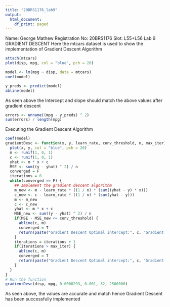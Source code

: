 ```yaml
---
title: "20BRS1176_lab9"
output:
  html_document:
    df_print: paged
---
```

Name: George Mathew
Registration No: 20BRS1176
Slot: L55+L56
Lab 9 GRADIENT DESCENT
Here the mtcars dataset is used to show the implementation of Gradient Descent Algorithm
```r
attach(mtcars)
plot(disp, mpg, col = "blue", pch = 20)

model <- lm(mpg ~ disp, data = mtcars)
coef(model)

y_preds <- predict(model)
abline(model)
```
As seen above the Intercept and slope should match the above values after gradient descent

```r
errors <- unname((mpg - y_preds) ^ 2)
sum(errors) / length(mpg)
```
Executing the Gradient Descent Algorithm
```r
coef(model)
gradientDesc <- function(x, y, learn_rate, conv_threshold, n, max_iter) {
  plot(x, y, col = "blue", pch = 20)
  m <- runif(1, 0, 1)
  c <- runif(1, 0, 1)
  yhat <- m * x + c
  MSE <- sum((y - yhat) ^ 2) / n
  converged = F
  iterations = 0
  while(converged == F) {
    ## Implement the gradient descent algorithm
    m_new <- m - learn_rate * ((1 / n) * (sum((yhat - y) * x)))
    c_new <- c - learn_rate * ((1 / n) * (sum(yhat - y)))
    m <- m_new
    c <- c_new
    yhat <- m * x + c
    MSE_new <- sum((y - yhat) ^ 2) / n
    if(MSE - MSE_new <= conv_threshold) {
      abline(c, m) 
      converged = T
      return(paste("Gradient Descent Optimal intercept:", c, "Gradient Descent Optimal slope:", m))
    }
    iterations = iterations + 1
    if(iterations > max_iter) { 
      abline(c, m) 
      converged = T
      return(paste("Gradient Descent Optimal intercept:", c, "Gradient Descent Optimal slope:", m))
    }
  }
}
# Run the function 
gradientDesc(disp, mpg, 0.0000293, 0.001, 32, 2500000)
```

As seen above, the values are accurate and match hence Gradient Descent has been successfully implemented